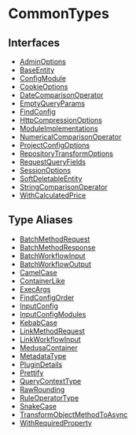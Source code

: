 
# CommonTypes

## Interfaces

- [AdminOptions](../CommonTypes/interfaces/types.CommonTypes.AdminOptions/page.mdx)
- [BaseEntity](../CommonTypes/interfaces/types.CommonTypes.BaseEntity/page.mdx)
- [ConfigModule](../CommonTypes/interfaces/types.CommonTypes.ConfigModule/page.mdx)
- [CookieOptions](../CommonTypes/interfaces/types.CommonTypes.CookieOptions/page.mdx)
- [DateComparisonOperator](../CommonTypes/interfaces/types.CommonTypes.DateComparisonOperator/page.mdx)
- [EmptyQueryParams](../CommonTypes/interfaces/types.CommonTypes.EmptyQueryParams/page.mdx)
- [FindConfig](../CommonTypes/interfaces/types.CommonTypes.FindConfig/page.mdx)
- [HttpCompressionOptions](../CommonTypes/interfaces/types.CommonTypes.HttpCompressionOptions/page.mdx)
- [ModuleImplementations](../CommonTypes/interfaces/types.CommonTypes.ModuleImplementations/page.mdx)
- [NumericalComparisonOperator](../CommonTypes/interfaces/types.CommonTypes.NumericalComparisonOperator/page.mdx)
- [ProjectConfigOptions](../CommonTypes/interfaces/types.CommonTypes.ProjectConfigOptions/page.mdx)
- [RepositoryTransformOptions](../CommonTypes/interfaces/types.CommonTypes.RepositoryTransformOptions/page.mdx)
- [RequestQueryFields](../CommonTypes/interfaces/types.CommonTypes.RequestQueryFields/page.mdx)
- [SessionOptions](../CommonTypes/interfaces/types.CommonTypes.SessionOptions/page.mdx)
- [SoftDeletableEntity](../CommonTypes/interfaces/types.CommonTypes.SoftDeletableEntity/page.mdx)
- [StringComparisonOperator](../CommonTypes/interfaces/types.CommonTypes.StringComparisonOperator/page.mdx)
- [WithCalculatedPrice](../CommonTypes/interfaces/types.CommonTypes.WithCalculatedPrice/page.mdx)

## Type Aliases

- [BatchMethodRequest](../CommonTypes/types/types.CommonTypes.BatchMethodRequest/page.mdx)
- [BatchMethodResponse](../CommonTypes/types/types.CommonTypes.BatchMethodResponse/page.mdx)
- [BatchWorkflowInput](../CommonTypes/types/types.CommonTypes.BatchWorkflowInput/page.mdx)
- [BatchWorkflowOutput](../CommonTypes/types/types.CommonTypes.BatchWorkflowOutput/page.mdx)
- [CamelCase](../CommonTypes/types/types.CommonTypes.CamelCase/page.mdx)
- [ContainerLike](../CommonTypes/types/types.CommonTypes.ContainerLike/page.mdx)
- [ExecArgs](../CommonTypes/types/types.CommonTypes.ExecArgs/page.mdx)
- [FindConfigOrder](../CommonTypes/types/types.CommonTypes.FindConfigOrder/page.mdx)
- [InputConfig](../CommonTypes/types/types.CommonTypes.InputConfig/page.mdx)
- [InputConfigModules](../CommonTypes/types/types.CommonTypes.InputConfigModules/page.mdx)
- [KebabCase](../CommonTypes/types/types.CommonTypes.KebabCase/page.mdx)
- [LinkMethodRequest](../CommonTypes/types/types.CommonTypes.LinkMethodRequest/page.mdx)
- [LinkWorkflowInput](../CommonTypes/types/types.CommonTypes.LinkWorkflowInput/page.mdx)
- [MedusaContainer](../CommonTypes/types/types.CommonTypes.MedusaContainer/page.mdx)
- [MetadataType](../CommonTypes/types/types.CommonTypes.MetadataType/page.mdx)
- [PluginDetails](../CommonTypes/types/types.CommonTypes.PluginDetails/page.mdx)
- [Prettify](../CommonTypes/types/types.CommonTypes.Prettify/page.mdx)
- [QueryContextType](../CommonTypes/types/types.CommonTypes.QueryContextType/page.mdx)
- [RawRounding](../CommonTypes/types/types.CommonTypes.RawRounding/page.mdx)
- [RuleOperatorType](../CommonTypes/types/types.CommonTypes.RuleOperatorType/page.mdx)
- [SnakeCase](../CommonTypes/types/types.CommonTypes.SnakeCase/page.mdx)
- [TransformObjectMethodToAsync](../CommonTypes/types/types.CommonTypes.TransformObjectMethodToAsync/page.mdx)
- [WithRequiredProperty](../CommonTypes/types/types.CommonTypes.WithRequiredProperty/page.mdx)
